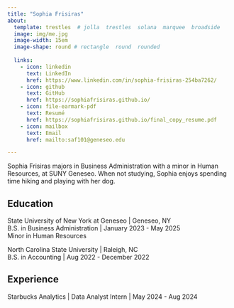 ```yaml
---
title: "Sophia Frisiras"
about:
  template: trestles  # jolla  trestles  solana  marquee  broadside
  image: img/me.jpg
  image-width: 15em
  image-shape: round # rectangle  round  rounded
  
  links:
    - icon: linkedin
      text: LinkedIn
      href: https://www.linkedin.com/in/sophia-frisiras-254ba7262/
    - icon: github
      text: GitHub
      href: https://sophiafrisiras.github.io/
    - icon: file-earmark-pdf
      text: Resumé
      href: https://sophiafrisiras.github.io/final_copy_resume.pdf
    - icon: mailbox
      text: Email
      href: mailto:saf101@geneseo.edu

---
```



Sophia Frisiras majors in Business Administration with a minor in Human Resources, at SUNY Geneseo. When not studying, Sophia enjoys spending time hiking and playing with her dog.

## Education

State University of New York at Geneseo | Geneseo, NY <br>
B.S. in Business Administration | January 2023 - May 2025 <br>
Minor in Human Resources

North Carolina State University | Raleigh, NC <br>
B.S. in Accounting | Aug 2022 - December 2022 <br>
 

## Experience

Starbucks Analytics | Data Analyst Intern | May 2024 - Aug 2024


